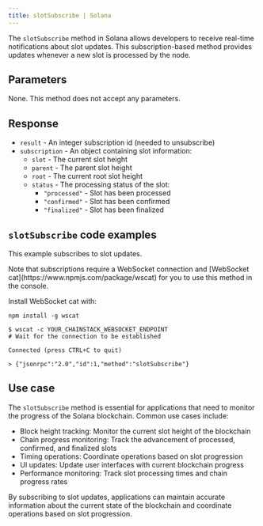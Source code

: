 ---
title: slotSubscribe | Solana
---

The `slotSubscribe` method in Solana allows developers to receive real-time notifications about slot updates. This subscription-based method provides updates whenever a new slot is processed by the node.

## Parameters

None. This method does not accept any parameters.

## Response

* `result` - An integer subscription id (needed to unsubscribe)
* `subscription` - An object containing slot information:
  + `slot` - The current slot height
  + `parent` - The parent slot height
  + `root` - The current root slot height
  + `status` - The processing status of the slot:
    - `"processed"` - Slot has been processed
    - `"confirmed"` - Slot has been confirmed
    - `"finalized"` - Slot has been finalized

## `slotSubscribe` code examples

This example subscribes to slot updates.

<Note>
Note that subscriptions require a WebSocket connection and [WebSocket cat](https://www.npmjs.com/package/wscat) for you to use this method in the console.

Install WebSocket cat with:

`npm install -g wscat`
</Note>

```shell wscat
$ wscat -c YOUR_CHAINSTACK_WEBSOCKET_ENDPOINT
# Wait for the connection to be established

Connected (press CTRL+C to quit)

> {"jsonrpc":"2.0","id":1,"method":"slotSubscribe"}
```


## Use case

The `slotSubscribe` method is essential for applications that need to monitor the progress of the Solana blockchain. Common use cases include:

* Block height tracking: Monitor the current slot height of the blockchain
* Chain progress monitoring: Track the advancement of processed, confirmed, and finalized slots
* Timing operations: Coordinate operations based on slot progression
* UI updates: Update user interfaces with current blockchain progress
* Performance monitoring: Track slot processing times and chain progress rates

By subscribing to slot updates, applications can maintain accurate information about the current state of the blockchain and coordinate operations based on slot progression.